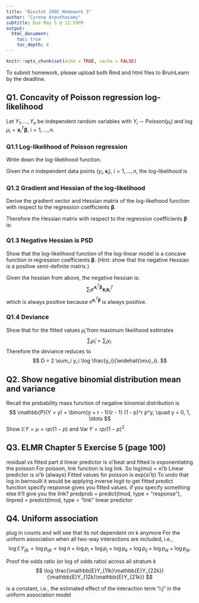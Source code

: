 ```yaml
---
title: "Biostat 200C Homework 3"
author: "Cyrene Arputhasamy"
subtitle: Due May 5 @ 11:59PM
output: 
  html_document:
    toc: true
    toc_depth: 4
---
```


```r
knitr::opts_chunk$set(echo = TRUE, cache = FALSE)
```

To submit homework, please upload both Rmd and html files to BruinLearn by the deadline.

## Q1. Concavity of Poisson regression log-likelihood 

Let $Y_1,\ldots,Y_n$ be independent random variables with $Y_i \sim \text{Poisson}(\mu_i)$ and $\log \mu_i = \mathbf{x}_i^T \boldsymbol{\beta}$, $i = 1,\ldots,n$.

### Q1.1 Log-likelihood of Poisson regression

Write down the log-likelihood function.

Given the $n$ independent data points $(y_i, \mathbf{x}_i)$, $i=1,\ldots,n$, the log-likelihood is
\begin{eqnarray*}
\ell(\boldsymbol{\beta}) &=& \sum_i y_i \log \mu_i - \mu_i - \log y_i! \\
&=& \sum_i y_i \cdot \mathbf{x}_i^T \boldsymbol{\beta} - e^{\mathbf{x}_i^T \boldsymbol{\beta}} - \log y_i!
\end{eqnarray*}

### Q1.2 Gradient and Hessian of the log-likelihood

Derive the gradient vector and Hessian matrix of the log-likelhood function with respect to the regression coefficients $\boldsymbol{\beta}$. 

\begin{eqnarray*}
\ell(\boldsymbol{\beta}) &=& \sum_i y_i \log \mu_i - \mu_i - \log y_i! \\
\nabla_\beta(\mathbf{x}_i^T \boldsymbol{\beta}) &=& \nabla_\beta(\mathbf{x}_{i0} \beta_0 + \mathbf{x}_{i1} \beta_1 + \cdots + \mathbf{x}_{ip} \beta_p) = \mathbf{x}_i \\
\nabla_\beta \ell(\cdot) &=& \sum_i y_i(\nabla_\beta \mathbf{x}_i^T \boldsymbol{\beta}) - \nabla_\beta (e^{\mathbf{x}_i^T \boldsymbol{\beta}}) - \nabla_\beta (\log y_i!)\\
&=& \sum_i y_i \mathbf{x}_i - e^{\mathbf{x}_i^T \boldsymbol{\beta}} \mathbf{x}_i \\
\end{eqnarray*}

Therefore the Hessian matrix with respect to the regression coefficients $\boldsymbol{\beta}$ is:

\begin{eqnarray*}
\nabla_\beta(\frac{\partial \ell(\cdot)}{\partial \beta}) &=& \sum_i \nabla_\beta(y_i \mathbf{x}_i - e^{\mathbf{x}_i^T \boldsymbol{\beta}} \mathbf{x}_i) \\
&=& - \sum_i e^{\mathbf{x}_i^T \boldsymbol{\beta}} \mathbf{x}_i \mathbf{x}_i^T \\
\end{eqnarray*}

### Q1.3 Negative Hessian is PSD

Show that the log-likelihood function of the log-linear model is a concave function in regression coefficients $\boldsymbol{\beta}$. (Hint: show that the negative Hessian is a positive semi-definite matrix.)


Given the hessian from above, the negative hessian is:
$$
\sum_i e^{\mathbf{x}_i^T \boldsymbol{\beta}} \mathbf{x}_i \mathbf{x}_i^T
$$
which is always positive because $e^{\mathbf{x}_i^T \boldsymbol{\beta}}$ is always positive. 

### Q1.4 Deviance

Show that for the fitted values $\widehat{\mu}_i$ from maximum likelihood estimates
$$
\sum_i \widehat{\mu}_i = \sum_i y_i.
$$
Therefore the deviance reduces to
$$
D = 2 \sum_i y_i \log \frac{y_i}{\widehat{\mu}_i}.
$$

\begin{eqnarray*}
D &=& 2 \log \frac{L (\mathbf{b}_{max})}{L(\mathbf{b})} = 2[\ell(\mathbf{b}_{max})- \ell(\mathbf{b})] \\
&=& 2 \sum_i [y_i \log(y_i) - y_i] - 2 \sum_i [y_i \log (\widehat{\mu}_i) - \widehat{\mu}_i] \\
&=& 2 \sum_i [y_i \log(y_i / \widehat{\mu}_i) - (y_i - \widehat{\mu}_i)] \\
&=& 2 \sum_i y_i \log(y_i / \widehat{\mu}_i)
\end{eqnarray*}


## Q2. Show negative binomial distribution mean and variance 

Recall the probability mass function of negative binomial distribution is 
$$
\mathbb{P}(Y = y) = \binom{y + r - 1}{r - 1} (1 - p)^r p^y, \quad y = 0, 1, \ldots
$$
Show $\mathbb{E}Y = \mu = rp / (1 - p)$ and $\operatorname{Var} Y = r p / (1 - p)^2$.

\begin{eqnarray*}
\mathbb{E}Y &=& \sum_{y=0}^\infty y \binom{y + r - 1}{r - 1} (1 - p)^r p^y \\
&=& \sum_{y=0}^\infty y \binom{y + r - 1}{y} (1 - p)^r p^y \\
&=& \sum_{y=1}^\infty \frac{(y + r - 1)!}{(y - 1)!(r - 1)!} (1 - p)^r p^y \\

\end{eqnarray*}

## Q3. ELMR Chapter 5 Exercise 5 (page 100)

residual vs fitted part d linear predictor is xi'beat and fitted is exponentiating the poisson 
For poisson, link function is log link. So log(mu) = xi’b
Linear predictor is xi’b (always)
Fitted values for poisson is exp(xi’b)
To undo that log
in bernoulli it would be applying inverse logit to get fitted 
predict function specify response gives you fitted values. if you specify something else it'll give you the link? 
predprob = predict(lmod, type = "response"), 
linpred  = predict(lmod, type = "link" linear predictor

## Q4. Uniform association 
plug in counts and will see that its not dependent on k anymore
For the uniform association when all two-way interactions are included, i.e., 
$$
\log \mathbb{E}Y_{ijk} = \log p_{ijk} = \log n + \log p_i + \log p_j + \log p_k + \log p_{ij} + \log p_{ik} + \log p_{jk}.
$$

Proof the odds ratio (or log of odds ratio) across all stratum $k$ 
$$
\log \frac{\mathbb{E}Y_{11k}\mathbb{E}Y_{22k}}{\mathbb{E}Y_{12k}\mathbb{E}Y_{21k}}
$$

is a constant, i.e., the estimated effect of the interaction term "i:j" in the uniform association model 
